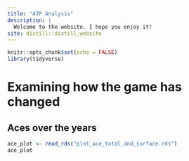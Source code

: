 ```yaml
---
title: "ATP Analysis"
description: |
  Welcome to the website. I hope you enjoy it!
site: distill::distill_website
---
```


```r
knitr::opts_chunk$set(echo = FALSE)
library(tidyverse)
```
# Examining how the game has changed
## Aces over the years
```r
ace_plot <- read_rds("plot_ace_total_and_surface.rds")
ace_plot
```
